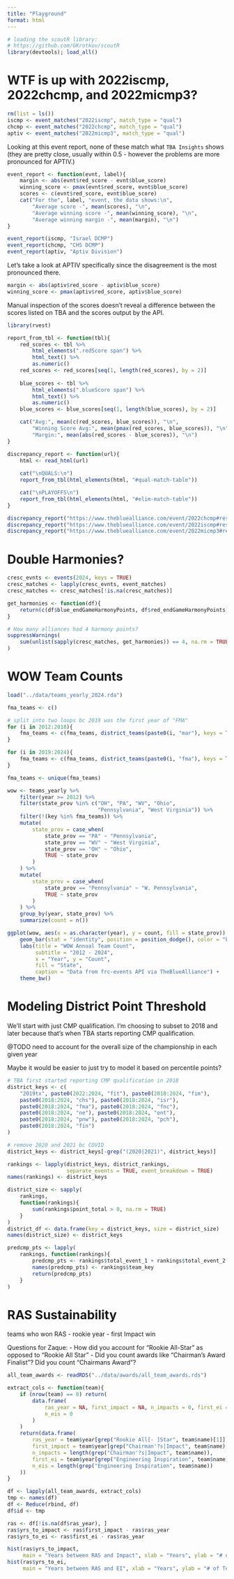 ```yaml
---
title: "Playground"
format: html
---
```



```r
# loading the scoutR library: 
# https://github.com/GKrotkov/scoutR
library(devtools); load_all()
```

# WTF is up with 2022iscmp, 2022chcmp, and 2022micmp3?

```r
rm(list = ls())
iscmp <- event_matches("2022iscmp", match_type = "qual")
chcmp <- event_matches("2022chcmp", match_type = "qual")
aptiv <- event_matches("2022micmp3", match_type = "qual")
```

Looking at this event report, none of these match what `TBA Insights` shows (they are pretty close, usually within 0.5 - however the problems are more pronounced for APTIV.)

```r
event_report <- function(evnt, label){
    margin <- abs(evnt$red_score - evnt$blue_score)
    winning_score <- pmax(evnt$red_score, evnt$blue_score)
    scores <- c(evnt$red_score, evnt$blue_score)
    cat("For the", label, "event, the data shows:\n", 
        "Average score -", mean(scores), "\n", 
        "Average winning score -", mean(winning_score), "\n", 
        "Average winning margin -", mean(margin), "\n")
}

event_report(iscmp, "Israel DCMP")
event_report(chcmp, "CHS DCMP")
event_report(aptiv, "Aptiv Division")
```

Let's take a look at APTIV specifically since the disagreement is the most pronounced there. 

```r
margin <- abs(aptiv$red_score - aptiv$blue_score)
winning_score <- pmax(aptiv$red_score, aptiv$blue_score)
```

Manual inspection of the scores doesn't reveal a difference between the scores listed on TBA and the scores output by the API.

```r
library(rvest)

report_from_tbl <- function(tbl){
    red_scores <- tbl %>%
        html_elements(".redScore span") %>%
        html_text() %>%
        as.numeric()
    red_scores <- red_scores[seq(1, length(red_scores), by = 2)]
    
    blue_scores <- tbl %>%
        html_elements(".blueScore span") %>%
        html_text() %>%
        as.numeric()
    blue_scores <- blue_scores[seq(1, length(blue_scores), by = 2)]

    cat("Avg:", mean(c(red_scores, blue_scores)), "\n", 
        "Winning Score Avg:", mean(pmax(red_scores, blue_scores)), "\n",
        "Margin:", mean(abs(red_scores - blue_scores)), "\n")
}

discrepancy_report <- function(url){
    html <- read_html(url)
    
    cat("\nQUALS:\n")
    report_from_tbl(html_elements(html, "#qual-match-table"))

    cat("\nPLAYOFFS\n")
    report_from_tbl(html_elements(html, "#elim-match-table"))
}

discrepancy_report("https://www.thebluealliance.com/event/2022chcmp#results")
discrepancy_report("https://www.thebluealliance.com/event/2022iscmp#results")
discrepancy_report("https://www.thebluealliance.com/event/2022micmp3#results")

```

# Double Harmonies?

```r
cresc_evnts <- events(2024, keys = TRUE)
cresc_matches <- lapply(cresc_evnts, event_matches)
cresc_matches <- cresc_matches[!is.na(cresc_matches)]

get_harmonies <- function(df){
    return(c(df$blue_endGameHarmonyPoints, df$red_endGameHarmonyPoints))
}

# How many alliances had 4 harmony points?
suppressWarnings(
    sum(unlist(sapply(cresc_matches, get_harmonies)) == 4, na.rm = TRUE)
)
```

# WOW Team Counts

```r
load("../data/teams_yearly_2024.rda")

fma_teams <- c()

# split into two loops bc 2019 was the first year of "FMA"
for (i in 2012:2018){
    fma_teams <- c(fma_teams, district_teams(paste0(i, "mar"), keys = TRUE))
}

for (i in 2019:2024){
    fma_teams <- c(fma_teams, district_teams(paste0(i, "fma"), keys = TRUE))
}

fma_teams <- unique(fma_teams)

wow <- teams_yearly %>%
    filter(year >= 2012) %>%
    filter(state_prov %in% c("OH", "PA", "WV", "Ohio",
                             "Pennsylvania", "West Virginia")) %>%
    filter(!(key %in% fma_teams)) %>%
    mutate(
        state_prov = case_when(
            state_prov == "PA" ~ "Pennsylvania",
            state_prov == "WV" ~ "West Virginia",
            state_prov == "OH" ~ "Ohio",
            TRUE ~ state_prov
        )
    ) %>%
    mutate(
        state_prov = case_when(
            state_prov == "Pennsylvania" ~ "W. Pennsylvania",
            TRUE ~ state_prov
        )
    ) %>%
    group_by(year, state_prov) %>%
    summarize(count = n())

ggplot(wow, aes(x = as.character(year), y = count, fill = state_prov)) +
    geom_bar(stat = "identity", position = position_dodge(), color = "black") +
    labs(title = "WOW Annual Team Count",
         subtitle = "2012 - 2024",
         x = "Year", y = "Count",
         fill = "State",
         caption = "Data from frc-events API via TheBlueAlliance") +
    theme_bw()

```

# Modeling District Point Threshold

We'll start with just CMP qualification. I'm choosing to subset to 2018 and later because that's when TBA starts reporting CMP qualification.

@TODO need to account for the overall size of the championship in each given year

Maybe it would be easier to just try to model it based on percentile points?

```r
# TBA first started reporting CMP qualification in 2018
district_keys <- c(
    "2019tx", paste0(2022:2024, "fit"), paste0(2018:2024, "fim"), 
    paste0(2018:2024, "chs"), paste0(2018:2024, "isr"), 
    paste0(2018:2024, "fma"), paste0(2018:2024, "fnc"), 
    paste0(2018:2024, "ne"), paste0(2018:2024, "ont"), 
    paste0(2018:2024, "pnw"), paste0(2018:2024, "pch"), 
    paste0(2018:2024, "fin")
)

# remove 2020 and 2021 bc COVID
district_keys <- district_keys[-grep("(2020|2021)", district_keys)]

rankings <- lapply(district_keys, district_rankings, 
                   separate_events = TRUE, event_breakdown = TRUE)
names(rankings) <- district_keys

district_size <- sapply(
    rankings, 
    function(rankings){ 
        sum(rankings$point_total > 0, na.rm = TRUE)
    }
)
district_df <- data.frame(key = district_keys, size = district_size)
names(district_size) <- district_keys

predcmp_pts <- lapply(
    rankings, function(rankings){
        predcmp_pts <- rankings$total_event_1 + rankings$total_event_2
        names(predcmp_pts) <- rankings$team_key
        return(predcmp_pts)
    }
)


```

# RAS Sustainability

teams who won RAS
- rookie year
- first Impact win

Questions for Zaque: 
- How did you account for "Rookie All-Star" as opposed to "Rookie All Star"
- Did you count awards like "Chairman's Award Finalist"? Did you count "Chairmans Award"?

```r
all_team_awards <- readRDS("../data/awards/all_team_awards.rds")

extract_cols <- function(team){
    if (nrow(team) == 0) return(
        data.frame(
            ras_year = NA, first_impact = NA, n_impacts = 0, first_ei = NA,
            n_eis = 0
        )
    )
    return(data.frame(
        ras_year = team$year[grep("Rookie All[- ]Star", team$name)[1]], 
        first_impact = team$year[grep("Chairman'?s|Impact", team$name)[1]],
        n_impacts = length(grep("Chairman'?s|Impact", team$name)),
        first_ei = team$year[grep("Engineering Inspiration", team$name)[1]],
        n_eis = length(grep("Engineering Inspiration", team$name))
    ))
}

df <- lapply(all_team_awards, extract_cols)
tmp <- names(df)
df <- Reduce(rbind, df)
df$id <- tmp

ras <- df[!is.na(df$ras_year), ]
ras$yrs_to_impact <- ras$first_impact - ras$ras_year
ras$yrs_to_ei <- ras$first_ei - ras$ras_year

hist(ras$yrs_to_impact, 
     main = "Years between RAS and Impact", xlab = "Years", ylab = "# of Teams")
hist(ras$yrs_to_ei, 
     main = "Years between RAS and EI", xlab = "Years", ylab = "# of Teams")
```
